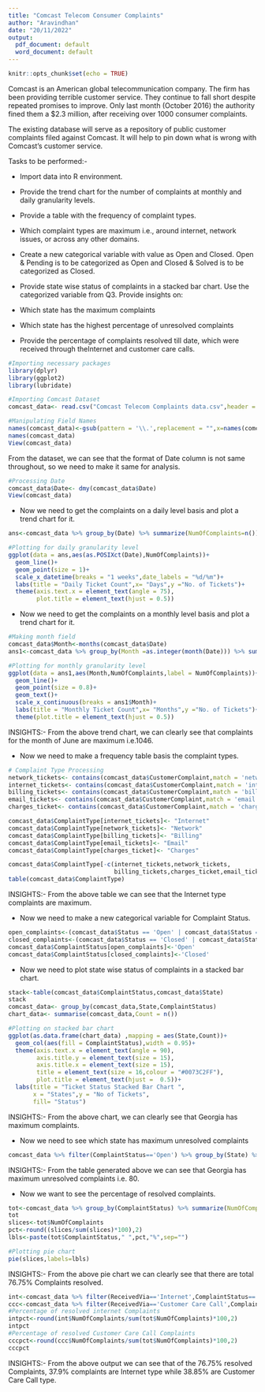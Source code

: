 ---
title: "Comcast Telecom Consumer Complaints"
author: "Aravindhan"
date: "20/11/2022"
output:
  pdf_document: default
  word_document: default
---

```{r setup, include=FALSE}
knitr::opts_chunk$set(echo = TRUE)
```

Comcast is an American global telecommunication company. The firm has been providing terrible customer service. They continue to fall short despite repeated promises to improve. Only last month (October 2016) the authority fined them a $2.3 million, after receiving over 1000 consumer complaints.

The existing database will serve as a repository of public customer complaints filed against Comcast.
It will help to pin down what is wrong with Comcast's customer service.

Tasks to be performed:-

- Import data into R environment.
- Provide the trend chart for the number of complaints at monthly and daily granularity levels.
- Provide a table with the frequency of complaint types.

- Which complaint types are maximum i.e., around internet, network issues, or across any other domains.
- Create a new categorical variable with value as Open and Closed. Open & Pending is to be categorized as Open and    Closed & Solved is to be categorized as Closed.
- Provide state wise status of complaints in a stacked bar chart. Use the categorized variable from Q3. Provide insights on:

- Which state has the maximum complaints
- Which state has the highest percentage of unresolved complaints
- Provide the percentage of complaints resolved till date, which were received through theInternet and customer care calls.

```{r}
#Importing necessary packages
library(dplyr)
library(ggplot2)
library(lubridate)
```


```{r}
#Importing Comcast Dataset
comcast_data<- read.csv("Comcast Telecom Complaints data.csv",header = TRUE)

#Manipulating Field Names
names(comcast_data)<-gsub(pattern = '\\.',replacement = "",x=names(comcast_data))
names(comcast_data)
View(comcast_data)
```
From the dataset, we can see that the format of Date column is not same throughout, so we need to make it same for analysis.

```{r}
#Processing Date
comcast_data$Date<- dmy(comcast_data$Date)
View(comcast_data)
```


* Now we need to get the complaints on a daily level basis and plot a trend chart for it.
```{r}
ans<-comcast_data %>% group_by(Date) %>% summarize(NumOfComplaints=n())

#Plotting for daily granularity level
ggplot(data = ans,aes(as.POSIXct(Date),NumOfComplaints))+
  geom_line()+
  geom_point(size = 1)+
  scale_x_datetime(breaks = "1 weeks",date_labels = "%d/%m")+
  labs(title = "Daily Ticket Count",x= "Days",y ="No. of Tickets")+
  theme(axis.text.x = element_text(angle = 75),
        plot.title = element_text(hjust = 0.5))

```


* Now we need to get the complaints on a monthly level basis and plot a trend chart for it.
```{r}
#Making month field
comcast_data$Month<-months(comcast_data$Date)
ans1<-comcast_data %>% group_by(Month =as.integer(month(Date))) %>% summarize(NumOfComplaints=n()) %>% arrange(desc(NumOfComplaints))

#Plotting for monthly granularity level
ggplot(data = ans1,aes(Month,NumOfComplaints,label = NumOfComplaints))+
  geom_line()+
  geom_point(size = 0.8)+
  geom_text()+
  scale_x_continuous(breaks = ans1$Month)+
  labs(title = "Monthly Ticket Count",x= "Months",y ="No. of Tickets")+
  theme(plot.title = element_text(hjust = 0.5))

```
INSIGHTS:- From the above trend chart, we can clearly see that complaints for the month of June are maximum i.e.1046.


* Now we need to make a frequency table basis the complaint types.
```{r}
# Complaint Type Processing
network_tickets<- contains(comcast_data$CustomerComplaint,match = 'network',ignore.case = T)
internet_tickets<- contains(comcast_data$CustomerComplaint,match = 'internet',ignore.case = T)
billing_tickets<- contains(comcast_data$CustomerComplaint,match = 'bill',ignore.case = T)
email_tickets<- contains(comcast_data$CustomerComplaint,match = 'email',ignore.case = T)
charges_ticket<- contains(comcast_data$CustomerComplaint,match = 'charge',ignore.case = T)

comcast_data$ComplaintType[internet_tickets]<- "Internet"
comcast_data$ComplaintType[network_tickets]<- "Network"
comcast_data$ComplaintType[billing_tickets]<- "Billing"
comcast_data$ComplaintType[email_tickets]<- "Email"
comcast_data$ComplaintType[charges_ticket]<- "Charges"

comcast_data$ComplaintType[-c(internet_tickets,network_tickets,
                              billing_tickets,charges_ticket,email_tickets)]<- "Others"
table(comcast_data$ComplaintType)
```
INSIGHTS:- From the above table we can see that the Internet type complaints are maximum.

* Now we need to make a new categorical variable for Complaint Status.
```{r}
open_complaints<-(comcast_data$Status == 'Open' | comcast_data$Status == 'Pending')
closed_complaints<-(comcast_data$Status == 'Closed' | comcast_data$Status == 'Solved')
comcast_data$ComplaintStatus[open_complaints]<-'Open'
comcast_data$ComplaintStatus[closed_complaints]<-'Closed'
```


* Now we need to plot state wise status of complaints in a stacked bar chart.
```{r}
stack<-table(comcast_data$ComplaintStatus,comcast_data$State)
stack
comcast_data<- group_by(comcast_data,State,ComplaintStatus)
chart_data<- summarise(comcast_data,Count = n())

#Plotting on stacked bar chart
ggplot(as.data.frame(chart_data) ,mapping = aes(State,Count))+
  geom_col(aes(fill = ComplaintStatus),width = 0.95)+
  theme(axis.text.x = element_text(angle = 90),
        axis.title.y = element_text(size = 15),
        axis.title.x = element_text(size = 15),
        title = element_text(size = 16,colour = "#0073C2FF"),
        plot.title = element_text(hjust =  0.5))+
  labs(title = "Ticket Status Stacked Bar Chart ",
       x = "States",y = "No of Tickets",
       fill= "Status")
```


INSIGHTS:- From the above chart, we can clearly see that Georgia has maximum complaints.

* Now we need to see which state has maximum unresolved complaints
```{r}
comcast_data %>% filter(ComplaintStatus=='Open') %>% group_by(State) %>% summarize(NumOfComplaints=n()) %>% arrange(desc(NumOfComplaints))

```
INSIGHTS:- From the table generated above we can see that Georgia has maximum unresolved complaints i.e. 80.

* Now we want to see the percentage of resolved complaints.
```{r}
tot<-comcast_data %>% group_by(ComplaintStatus) %>% summarize(NumOfComplaints=n())
tot
slices<-tot$NumOfComplaints
pct<-round((slices/sum(slices)*100),2)
lbls<-paste(tot$ComplaintStatus," ",pct,"%",sep="")

#Plotting pie chart
pie(slices,labels=lbls)
```
INSIGHTS:- From the above pie chart we can clearly see that there are total 76.75% Complaints resolved.


```{r}
int<-comcast_data %>% filter(ReceivedVia=='Internet',ComplaintStatus=='Closed') %>% group_by(ReceivedVia,ComplaintStatus) %>% summarize(NumOfComplaints=n()) 
ccc<-comcast_data %>% filter(ReceivedVia=='Customer Care Call',ComplaintStatus=='Closed') %>% group_by(ReceivedVia,ComplaintStatus) %>% summarize(NumOfComplaints=n()) 
#Percentage of resolved internet Complaints
intpct<-round(int$NumOfComplaints/sum(tot$NumOfComplaints)*100,2)
intpct
#Percentage of resolved Customer Care Call Complaints
cccpct<-round(ccc$NumOfComplaints/sum(tot$NumOfComplaints)*100,2)
cccpct
```
INSIGHTS:- From the above output we can see that of the 76.75% resolved Complaints, 37.9% complaints are Internet type while 38.85% are Customer Care Call type.
```{r}
```

